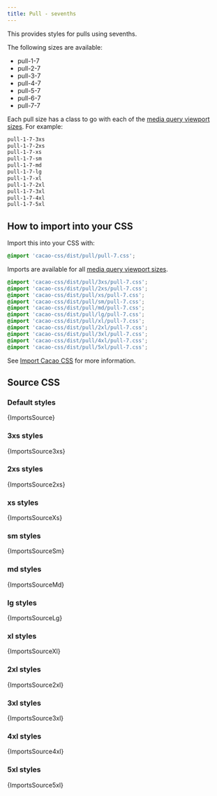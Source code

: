 ```yaml
---
title: Pull - sevenths
---
```


This provides styles for pulls using sevenths.

The following sizes are available:

- pull-1-7
- pull-2-7
- pull-3-7
- pull-4-7
- pull-5-7
- pull-6-7
- pull-7-7

Each pull size has a class to go with each of the [media query viewport sizes](/styles/media#viewport-media-queries). For example:

```css
pull-1-7-3xs
pull-1-7-2xs
pull-1-7-xs
pull-1-7-sm
pull-1-7-md
pull-1-7-lg
pull-1-7-xl
pull-1-7-2xl
pull-1-7-3xl
pull-1-7-4xl
pull-1-7-5xl
```

## How to import into your CSS

Import this into your CSS with:

```css
@import 'cacao-css/dist/pull/pull-7.css';
```

Imports are available for all [media query viewport sizes](/styles/media#viewport-media-queries).

```css
@import 'cacao-css/dist/pull/3xs/pull-7.css';
@import 'cacao-css/dist/pull/2xs/pull-7.css';
@import 'cacao-css/dist/pull/xs/pull-7.css';
@import 'cacao-css/dist/pull/sm/pull-7.css';
@import 'cacao-css/dist/pull/md/pull-7.css';
@import 'cacao-css/dist/pull/lg/pull-7.css';
@import 'cacao-css/dist/pull/xl/pull-7.css';
@import 'cacao-css/dist/pull/2xl/pull-7.css';
@import 'cacao-css/dist/pull/3xl/pull-7.css';
@import 'cacao-css/dist/pull/4xl/pull-7.css';
@import 'cacao-css/dist/pull/5xl/pull-7.css';
```

See [Import Cacao CSS](/import) for more information.

## Source CSS

<!-- markdownlint-disable -->

### Default styles

<CodeBlock language="css" title="pull/pull-7.css">{ImportsSource}</CodeBlock>

### 3xs styles

<CodeBlock language="css" title="pull/3xs/pull-7.css">{ImportsSource3xs}</CodeBlock>

### 2xs styles

<CodeBlock language="css" title="pull/2xs/pull-7.css">{ImportsSource2xs}</CodeBlock>

### xs styles

<CodeBlock language="css" title="pull/xs/pull-7.css">{ImportsSourceXs}</CodeBlock>

### sm styles

<CodeBlock language="css" title="pull/sm/pull-7.css">{ImportsSourceSm}</CodeBlock>

### md styles

<CodeBlock language="css" title="pull/md/pull-7.css">{ImportsSourceMd}</CodeBlock>

### lg styles

<CodeBlock language="css" title="pull/lg/pull-7.css">{ImportsSourceLg}</CodeBlock>

### xl styles

<CodeBlock language="css" title="pull/xl/pull-7.css">{ImportsSourceXl}</CodeBlock>

### 2xl styles

<CodeBlock language="css" title="pull/2xl/pull-7.css">{ImportsSource2xl}</CodeBlock>

### 3xl styles

<CodeBlock language="css" title="pull/3xl/pull-7.css">{ImportsSource3xl}</CodeBlock>

### 4xl styles

<CodeBlock language="css" title="pull/4xl/pull-7.css">{ImportsSource4xl}</CodeBlock>

### 5xl styles

<CodeBlock language="css" title="pull/5xl/pull-7.css">{ImportsSource5xl}</CodeBlock>
